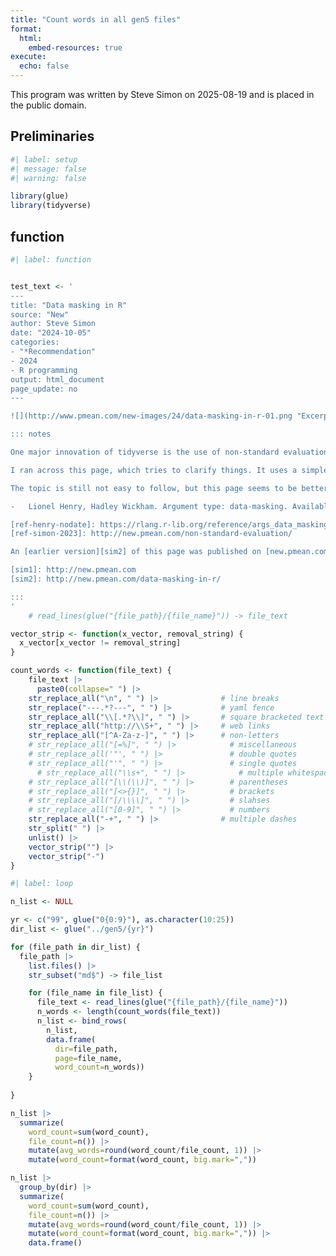 ```yaml
---
title: "Count words in all gen5 files"
format:
  html:
    embed-resources: true
execute: 
  echo: false
---
```


This program was written by Steve Simon on 2025-08-19 and is placed in the public domain.

## Preliminaries

```r
#| label: setup
#| message: false
#| warning: false

library(glue)
library(tidyverse)
```


## function

```r
#| label: function


test_text <- '
---
title: "Data masking in R"
source: "New"
author: Steve Simon
date: "2024-10-05"
categories: 
- "*Recommendation"
- 2024
- R programming
output: html_document
page_update: no
---

![](http://www.pmean.com/new-images/24/data-masking-in-r-01.png "Excerpt from recommended website"){width=80%}

::: notes

One major innovation of tidyverse is the use of non-standard evaluation. It allows you to avoid a lot of repetition of dataframe names in R code. I wrote a [page about non-standard evaluation][ref-simon-2023] about a year ago, and referenced some key website that explain things. It was not a very good explanation, and the references that I included, although a bit better, were still difficult.

I ran across this page, which tries to clarify things. It uses a simpler term, data masking, instead of non-standard evaluation and it explains how distinguishing between programming variables (env-variables) and statistical variables (data-variables) is difficult inside of R functions and loops.

The topic is still not easy to follow, but this page seems to be better than my descriptions and earlier resources about this topic.

-   Lionel Henry, Hadley Wickham. Argument type: data-masking. Available in [html format][ref-henry-nodate].

[ref-henry-nodate]: https://rlang.r-lib.org/reference/args_data_masking.html
[ref-simon-2023]: http://new.pmean.com/non-standard-evaluation/

An [earlier version][sim2] of this page was published on [new.pmean.com][sim1].

[sim1]: http://new.pmean.com
[sim2]: http://new.pmean.com/data-masking-in-r/

:::
'
	# read_lines(glue("{file_path}/{file_name}")) -> file_text

vector_strip <- function(x_vector, removal_string) {
  x_vector[x_vector != removal_string]
}

count_words <- function(file_text) {
	file_text |>
	  paste0(collapse=" ") |>
    str_replace_all("\n", " ") |>              # line breaks
    str_replace("---.*?---", " ") |>           # yaml fence
    str_replace_all("\\[.*?\\]", " ") |>       # square bracketed text
    str_replace_all("http://\\S+", " ") |>     # web links
    str_replace_all("[^A-Za-z-]", " ") |>      # non-letters
    # str_replace_all("[=%]", " ") |>            # miscellaneous
    # str_replace_all('"', " ") |>               # double quotes
    # str_replace_all("'", " ") |>               # single quotes
	  # str_replace_all("\\s+", " ") |>            # multiple whitespace
    # str_replace_all("[\\(\\)]", " ") |>        # parentheses
    # str_replace_all("[<>{}]", " ") |>          # brackets
    # str_replace_all("[/\\\\]", " ") |>         # slahses
    # str_replace_all("[0-9]", " ") |>           # numbers
    str_replace_all("-+", " ") |>              # multiple dashes
    str_split(" ") |>
    unlist() |>
    vector_strip("") |>
    vector_strip("-")
}
```

```r
#| label: loop

n_list <- NULL

yr <- c("99", glue("0{0:9}"), as.character(10:25))
dir_list <- glue("../gen5/{yr}")

for (file_path in dir_list) {
  file_path |>
    list.files() |>
    str_subset("md$") -> file_list

    for (file_name in file_list) {
      file_text <- read_lines(glue("{file_path}/{file_name}"))
      n_words <- length(count_words(file_text))
      n_list <- bind_rows(
        n_list,
        data.frame(
          dir=file_path,
          page=file_name,
          word_count=n_words))
    }
  
}
```

```r
n_list |>
  summarize(
    word_count=sum(word_count),
    file_count=n()) |>
    mutate(avg_words=round(word_count/file_count, 1)) |>
    mutate(word_count=format(word_count, big.mark=","))
```

```r
n_list |>
  group_by(dir) |>
  summarize(
    word_count=sum(word_count),
    file_count=n()) |>
    mutate(avg_words=round(word_count/file_count, 1)) |>
    mutate(word_count=format(word_count, big.mark=",")) |>
    data.frame()
```
